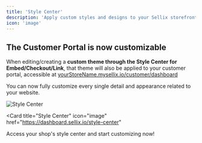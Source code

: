 ```yaml
---
title: 'Style Center'
description: 'Apply custom styles and designs to your Sellix storefront and see your dreams become reality.'
icon: 'image'
---
```


## The Customer Portal is now customizable
When editing/creating a **custom theme through the Style Center for Embed/Checkout/Link**, that theme will also be applied to your customer portal, accessible at [yourStoreName.mysellix.io/customer/dashboard](https://yourstorename.mysellix.io/customer/dashboard)

You can now fully customize every single detail and appearance related to your website.

<img
  className="block"
  src="https://cdn-theme.mysellix.io/docs/style-center.png"
  alt="Style Center"
/>

<Card
  title="Style Center"
  icon="image"
  href="https://dashboard.sellix.io/style-center"
>
  Access your shop's style center and start customizing now!
</Card>